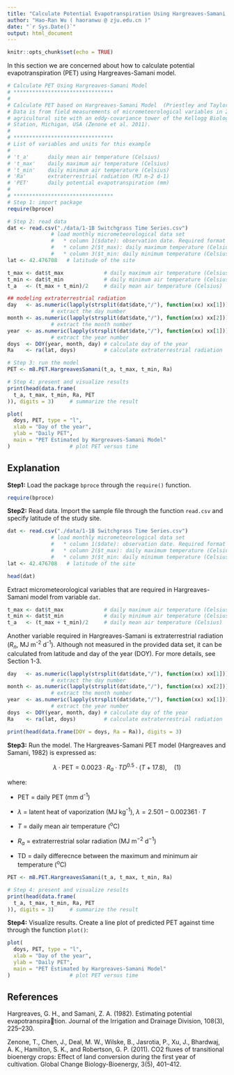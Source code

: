 ```yaml
---
title: "Calculate Potential Evapotranspiration Using Hargreaves-Samani Model"
author: "Hao-Ran Wu ( haoranwu @ zju.edu.cn )"
date: "`r Sys.Date()`"
output: html_document
---
```


```r
knitr::opts_chunk$set(echo = TRUE)
```

In this section we are concerned about how to calculate potential evapotranspiration (PET) using Hargreaves-Samani model.

```r
# Calculate PET Using Hargreaves-Samani Model
# ********************************
#
# Calculate PET based on Hargreaves-Samani Model  (Priestley and Taylor， 1972).
# Data is from field measurements of micrometeorological variables in 2016 in an
# agricultural site with an eddy-covariance tower of the Kellogg Biological
# Station, Michigan, USA (Zenone et al. 2011).
#
# ********************************
# List of variables and units for this example
#
# 't_a'      daily mean air temperature (Celsius)
# 't_max'    daily maximum air temperature (Celsius)
# 't_min'    daily minimum air temperature (Celsius)
# 'Ra'       extraterrestrial radiation (MJ m-2 d-1)
# 'PET'      daily potential evapotranspiration (mm)
#
# ********************************
# Step 1: import package
require(bproce)

# Step 2: read data
dat <- read.csv("./data/1-1B Switchgrass Time Series.csv")
              # load monthly micrometeorological data set
              #   * column 1($date): observation date. Required format "dd/mm/yyyy"
              #   * column 2($t_max): daily maximum temperature (Celsius)
              #   * column 3($t_min: daily minimum temperature (Celsius)
lat <- 42.476708   # latitude of the site

t_max <- dat$t_max             # daily maximum air temperature (Celsius)
t_min <- dat$t_min             # daily minimum air temperature (Celsius)
t_a   <- (t_max + t_min)/2     # daily mean air temperature (Celsius)

## modeling extraterrestrial radiation
day   <- as.numeric(lapply(strsplit(dat$date,"/"), function(xx) xx[1]))
              # extract the day number
month <- as.numeric(lapply(strsplit(dat$date,"/"), function(xx) xx[2]))
              # extract the month number
year  <- as.numeric(lapply(strsplit(dat$date,"/"), function(xx) xx[1]))
              # extract the year number
doys  <- DOY(year, month, day) # calculate day of the year
Ra    <- ra(lat, doys)         # calculate extraterrestrial radiation

# Step 3: run the model
PET <- m8.PET.HargreavesSamani(t_a, t_max, t_min, Ra)

# Step 4: present and visualize results
print(head(data.frame(
  t_a, t_max, t_min, Ra, PET
)), digits = 3)     # summarize the result

plot(
  doys, PET, type = "l", 
  xlab = "Day of the year", 
  ylab = "Daily PET",
  main = "PET Estimated by Hargreaves-Samani Model"
)                   # plot PET versus time
```

## Explanation

**Step1:** Load the package `bproce` through the `require()` function.

```r
require(bproce)
```

**Step2:** Read data. Import the sample file through the function `read.csv` and specify latitude of the study site.

```r
dat <- read.csv("./data/1-1B Switchgrass Time Series.csv")
              # load monthly micrometeorological data set
              #   * column 1($date): observation date. Required format "dd/mm/yyyy"
              #   * column 2($t_max): daily maximum temperature (Celsius)
              #   * column 3($t_min: daily minimum temperature (Celsius)
lat <- 42.476708   # latitude of the site

head(dat)
```

Extract micrometeorological variables that are required in Hargreaves-Samani model from variable `dat`.

```r
t_max <- dat$t_max             # daily maximum air temperature (Celsius)
t_min <- dat$t_min             # daily minimum air temperature (Celsius)
t_a   <- (t_max + t_min)/2     # daily mean air temperature (Celsius)
```

Another variable required in Hargreaves-Samani is extraterrestrial radiation ($R_n$, MJ m^-2^ d^-1^). Although not measured in the provided data set, it can be calculated from latitude and day of the year (DOY). For more details, see Section 1-3.

```r
day   <- as.numeric(lapply(strsplit(dat$date,"/"), function(xx) xx[1]))
              # extract the day number
month <- as.numeric(lapply(strsplit(dat$date,"/"), function(xx) xx[2]))
              # extract the month number
year  <- as.numeric(lapply(strsplit(dat$date,"/"), function(xx) xx[1]))
              # extract the year number
doys  <- DOY(year, month, day) # calculate day of the year
Ra    <- ra(lat, doys)         # calculate extraterrestrial radiation

print(head(data.frame(DOY = doys, Ra = Ra)), digits = 3)
```

**Step3:** Run the model. The Hargreaves-Samani PET model (Hargreaves and Samani, 1982) is expressed as:

$$
\lambda·\text{PET}=0.0023·R_a·TD^{0.5}·(T+17.8),\quad(1)
$$

where:

-   $\text{PET}$ = daily PET (mm d^-1^)

-   $\lambda$ = latent heat of vaporization (MJ kg^-1^), $\lambda=2.501-0.002361·T$

-   $T$ = daily mean air temperature (^o^C)

-   $R_a$ = extraterrestrial solar radiation (MJ m^−2^ d^−1^)

-   $\text{TD}$ = daily differecnce between the maximum and minimum air temperature (^o^C)

```r
PET <- m8.PET.HargreavesSamani(t_a, t_max, t_min, Ra)

# Step 4: present and visualize results
print(head(data.frame(
  t_a, t_max, t_min, Ra, PET
)), digits = 3)     # summarize the result
```

**Step4:** Visualize results. Create a line plot of predicted PET against time through the function `plot()`:

```r
plot(
  doys, PET, type = "l", 
  xlab = "Day of the year", 
  ylab = "Daily PET",
  main = "PET Estimated by Hargreaves-Samani Model"
)                   # plot PET versus time
```

## References

Hargreaves, G. H., and Samani, Z. A. (1982). Estimating potential evapotranspiration. Journal of the Irrigation and Drainage Division, 108(3), 225--230.

Zenone, T., Chen, J., Deal, M. W., Wilske, B., Jasrotia, P., Xu, J., Bhardwaj, A. K., Hamilton, S. K., and Robertson, G. P. (2011). CO2 fluxes of transitional bioenergy crops: Effect of land conversion during the first year of cultivation. Global Change Biology-Bioenergy, 3(5), 401--412.

